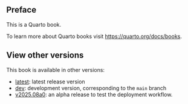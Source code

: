 ## Preface {.unnumbered}

This is a Quarto book.

To learn more about Quarto books visit <https://quarto.org/docs/books>.

## View other versions

This book is available in other versions:

- [latest](../latest/): latest release version
- [dev](../dev/): development version, corresponding to the `main` branch
- [v2025.08a0](../v2025.08a0/): an alpha release to test the deployment workflow.


